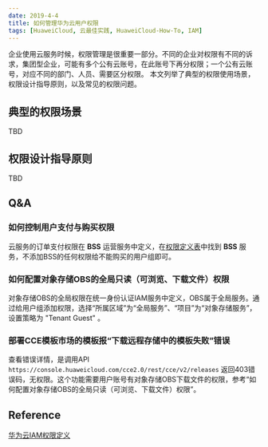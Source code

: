 ```yaml
---
date: 2019-4-4
title: 如何管理华为云用户权限
tags: [HuaweiCloud, 云最佳实践, HuaweiCloud-How-To, IAM]
---
```


企业使用云服务时候，权限管理是很重要一部分。不同的企业对权限有不同的诉求，集团型企业，可能有多个公有云账号，在此账号下再分权限；一个公有云账号，对应不同的部门、人员、需要区分权限。
本文列举了典型的权限使用场景，权限设计指导原则，以及常见的权限问题。

## 典型的权限场景

TBD

## 权限设计指导原则

TBD

## Q&A

### 如何控制用户支付与购买权限

云服务的订单支付权限在 **BSS** 运营服务中定义，在[权限定义表](https://support.huaweicloud.com/productdesc-iam/iam_01_0024.html)中找到 **BSS** 服务，不添加BSS的任何权限给不能购买的用户组即可。

### 如何配置对象存储OBS的全局只读（可浏览、下载文件）权限

对象存储OBS的全局权限在统一身份认证IAM服务中定义，OBS属于全局服务。通过给用户组添加权限，选择“所属区域”为“全局服务”、“项目”为“对象存储服务”，设置策略为 "Tenant Guest" 。

### 部署CCE模板市场的模板报“下载远程存储中的模板失败”错误

查看错误详情，是调用API `https://console.huaweicloud.com/cce2.0/rest/cce/v2/releases` 返回403错误码，无权限。这个功能需要用户账号有对象存储OBS下载文件的权限，参考“如何配置对象存储OBS的全局只读（可浏览、下载文件）权限”。

## Reference

[华为云IAM权限定义](https://support.huaweicloud.com/productdesc-iam/iam_01_0024.html)
